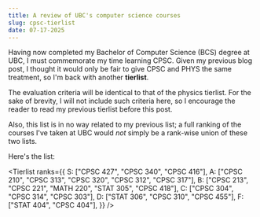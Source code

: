 ```yaml
---
title: A review of UBC's computer science courses
slug: cpsc-tierlist
date: 07-17-2025
---
```


Having now completed my Bachelor of Computer Science (BCS) degree at UBC, I must commemorate my time learning CPSC. Given my previous blog post, I thought it would only be fair to
give CPSC and PHYS the same treatment, so I'm back with another **tierlist**.

The evaluation criteria will be identical to that of the physics tierlist. For the sake of brevity, I will not include such criteria here,
so I encourage the reader to read my previous tierlist before this post.

Also, this list is in no way related to my previous list; a full ranking of the courses I've taken at UBC would _not_ simply be a rank-wise union of these two lists.

Here's the list:

<Tierlist
  ranks={{
    S: ["CPSC 427", "CPSC 340", "CPSC 416"],
    A: ["CPSC 210", "CPSC 313", "CPSC 320", "CPSC 312", "CPSC 317"],
    B: ["CPSC 213", "CPSC 221", "MATH 220", "STAT 305", "CPSC 418"],
    C: ["CPSC 304", "CPSC 314", "CPSC 303"],
    D: ["STAT 306", "CPSC 310", "CPSC 455"],
    F: ["STAT 404", "CPSC 404"],
  }}
/>
